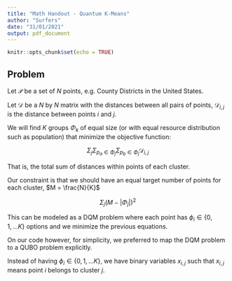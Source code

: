 ```yaml
---
title: "Math Handout - Quantum K-Means"
author: "Surfers"
date: "31/01/2021"
output: pdf_document
---
```


```r
knitr::opts_chunk$set(echo = TRUE)
```

## Problem

Let $\mathcal{P}$ be a set of $N$ points, e.g. County Districts in the United States.

Let $\mathcal{D}$ be a $N$ by $N$ matrix with the distances between all pairs of points, $\mathcal{D}_{i, j}$ is the distance between points $i$ and $j$.

We will find $K$ groups $\Phi_{k}$ of equal size (or with equal resource distribution such as population) that minimize the objective function:

$$
\Sigma_{j} \Sigma_{p_{a} \in \Phi_{j}} \Sigma_{p_{b} \in \Phi_{j}} \mathcal{D}_{i, j}
$$

That is, the total sum of distances within points of each cluster.

Our constraint is that we should have an equal target number of points for each cluster, $M = \frac{N}{K}$

$$
\Sigma_{j} (M - |\Phi_{j}|)^{2}
$$

This can be modeled as a DQM problem where each point has $\phi_{i} \in \{ 0, 1, ... K \}$ options and we minimize the previous equations.

On our code however, for simplicity, we preferred to map the DQM problem to a QUBO problem explicitly.

Instead of having $\phi_{i} \in \{ 0, 1, ... K \}$, we have binary variables $x_{i, j}$ such that $x_{i, j}$ means point $i$ belongs to cluster $j$.
